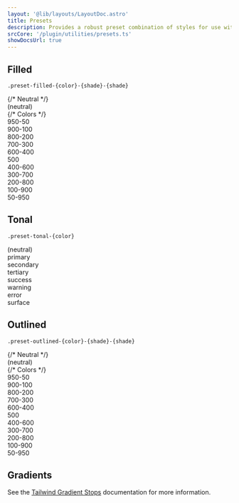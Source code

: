 ```yaml
---
layout: '@lib/layouts/LayoutDoc.astro'
title: Presets
description: Provides a robust preset combination of styles for use with buttons, cards, badges, and more.
srcCore: '/plugin/utilities/presets.ts'
showDocsUrl: true
---
```



## Filled

```
.preset-filled-{color}-{shade}-{shade}
```

<div class="docs-card-outlined p-8 grid grid-cols-2 lg:grid-cols-4 gap-4">
    {/* Neutral */}
    <div class="card p-4 flex justify-center items-center preset-filled">(neutral)</div>
    {/* Colors */}
    <div class="card p-4 flex justify-center items-center preset-filled-primary-950-50">950-50</div>
    <div class="card p-4 flex justify-center items-center preset-filled-primary-900-100">900-100</div>
    <div class="card p-4 flex justify-center items-center preset-filled-primary-800-200">800-200</div>
    <div class="card p-4 flex justify-center items-center preset-filled-primary-700-300">700-300</div>
    <div class="card p-4 flex justify-center items-center preset-filled-primary-600-400">600-400</div>
    <div class="card p-4 flex justify-center items-center preset-filled-primary-500">500</div>
    <div class="card p-4 flex justify-center items-center preset-filled-primary-400-600">400-600</div>
    <div class="card p-4 flex justify-center items-center preset-filled-primary-300-700">300-700</div>
    <div class="card p-4 flex justify-center items-center preset-filled-primary-200-800">200-800</div>
    <div class="card p-4 flex justify-center items-center preset-filled-primary-100-900">100-900</div>
    <div class="card p-4 flex justify-center items-center preset-filled-primary-50-950">50-950</div>
</div>

## Tonal

```
.preset-tonal-{color}
```

<div class="docs-card-outlined p-8 grid grid-cols-2 lg:grid-cols-4 gap-4">
    <div class="card p-4 flex justify-center items-center preset-tonal">(neutral)</div>
    <div class="card p-4 flex justify-center items-center preset-tonal-primary">primary</div>
    <div class="card p-4 flex justify-center items-center preset-tonal-secondary">secondary</div>
    <div class="card p-4 flex justify-center items-center preset-tonal-tertiary">tertiary</div>
    <div class="card p-4 flex justify-center items-center preset-tonal-success">success</div>
    <div class="card p-4 flex justify-center items-center preset-tonal-warning">warning</div>
    <div class="card p-4 flex justify-center items-center preset-tonal-error">error</div>
    <div class="card p-4 flex justify-center items-center preset-tonal-surface">surface</div>
</div>

## Outlined

```
.preset-outlined-{color}-{shade}-{shade}
```

<div class="docs-card-outlined p-8 grid grid-cols-2 lg:grid-cols-4 gap-4">
    {/* Neutral */}
    <div class="card p-4 flex justify-center items-center preset-outlined">(neutral)</div>
    {/* Colors */}
    <div class="card p-4 flex justify-center items-center preset-outlined-primary-950-50">950-50</div>
    <div class="card p-4 flex justify-center items-center preset-outlined-primary-900-100">900-100</div>
    <div class="card p-4 flex justify-center items-center preset-outlined-primary-800-200">800-200</div>
    <div class="card p-4 flex justify-center items-center preset-outlined-primary-700-300">700-300</div>
    <div class="card p-4 flex justify-center items-center preset-outlined-primary-600-400">600-400</div>
    <div class="card p-4 flex justify-center items-center preset-outlined-primary-500">500</div>
    <div class="card p-4 flex justify-center items-center preset-outlined-primary-400-600">400-600</div>
    <div class="card p-4 flex justify-center items-center preset-outlined-primary-300-700">300-700</div>
    <div class="card p-4 flex justify-center items-center preset-outlined-primary-200-800">200-800</div>
    <div class="card p-4 flex justify-center items-center preset-outlined-primary-100-900">100-900</div>
    <div class="card p-4 flex justify-center items-center preset-outlined-primary-50-950">50-950</div>
</div>

## Gradients

See the [Tailwind Gradient Stops](https://tailwind.com/docs/gradient-color-stops) documentation for more information.